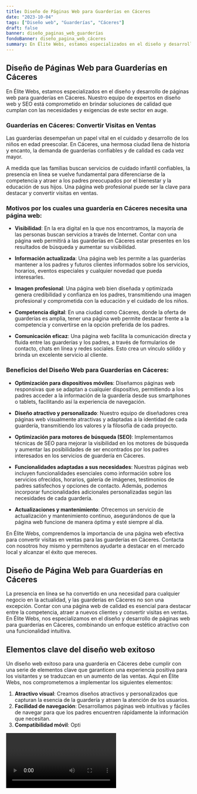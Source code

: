 ```yaml
---
title: Diseño de Páginas Web para Guarderías en Cáceres
date: "2023-10-04"
tags: ["Diseño web", "Guarderías", "Cáceres"]
draft: false
banner: diseño_paginas_web_guarderías
fondoBanner: diseño_pagina_web_cáceres
summary: En Élite Webs, estamos especializados en el diseño y desarrollo de páginas web para guarderías en Cáceres. Nuestro equipo de expertos en diseño web y SEO está comprometido en brindar soluciones de calidad que cumplan con las necesidades y exigencias de este sector en auge.
---
```



## Diseño de Páginas Web para Guarderías en Cáceres

En Élite Webs, estamos especializados en el diseño y desarrollo de páginas web para guarderías en Cáceres. Nuestro equipo de expertos en diseño web y SEO está comprometido en brindar soluciones de calidad que cumplan con las necesidades y exigencias de este sector en auge.

### Guarderías en Cáceres: Convertir Visitas en Ventas

Las guarderías desempeñan un papel vital en el cuidado y desarrollo de los niños en edad preescolar. En Cáceres, una hermosa ciudad llena de historia y encanto, la demanda de guarderías confiables y de calidad es cada vez mayor.

A medida que las familias buscan servicios de cuidado infantil confiables, la presencia en línea se vuelve fundamental para diferenciarse de la competencia y atraer a los padres preocupados por el bienestar y la educación de sus hijos. Una página web profesional puede ser la clave para destacar y convertir visitas en ventas.

### Motivos por los cuales una guardería en Cáceres necesita una página web:

- **Visibilidad**: En la era digital en la que nos encontramos, la mayoría de las personas buscan servicios a través de Internet. Contar con una página web permitirá a las guarderías en Cáceres estar presentes en los resultados de búsqueda y aumentar su visibilidad.

- **Información actualizada**: Una página web les permite a las guarderías mantener a los padres y futuros clientes informados sobre los servicios, horarios, eventos especiales y cualquier novedad que pueda interesarles.

- **Imagen profesional**: Una página web bien diseñada y optimizada genera credibilidad y confianza en los padres, transmitiendo una imagen profesional y comprometida con la educación y el cuidado de los niños.

- **Competencia digital**: En una ciudad como Cáceres, donde la oferta de guarderías es amplia, tener una página web permite destacar frente a la competencia y convertirse en la opción preferida de los padres.

- **Comunicación eficaz**: Una página web facilita la comunicación directa y fluida entre las guarderías y los padres, a través de formularios de contacto, chats en línea y redes sociales. Esto crea un vínculo sólido y brinda un excelente servicio al cliente.

### Beneficios del Diseño Web para Guarderías en Cáceres:

- **Optimización para dispositivos móviles**: Diseñamos páginas web responsivas que se adaptan a cualquier dispositivo, permitiendo a los padres acceder a la información de la guardería desde sus smartphones o tablets, facilitando así la experiencia de navegación.

- **Diseño atractivo y personalizado**: Nuestro equipo de diseñadores crea páginas web visualmente atractivas y adaptadas a la identidad de cada guardería, transmitiendo los valores y la filosofía de cada proyecto.

- **Optimización para motores de búsqueda (SEO)**: Implementamos técnicas de SEO para mejorar la visibilidad en los motores de búsqueda y aumentar las posibilidades de ser encontrados por los padres interesados en los servicios de guardería en Cáceres.

- **Funcionalidades adaptadas a sus necesidades**: Nuestras páginas web incluyen funcionalidades esenciales como información sobre los servicios ofrecidos, horarios, galería de imágenes, testimonios de padres satisfechos y opciones de contacto. Además, podemos incorporar funcionalidades adicionales personalizadas según las necesidades de cada guardería.

- **Actualizaciones y mantenimiento**: Ofrecemos un servicio de actualización y mantenimiento continuo, asegurándonos de que la página web funcione de manera óptima y esté siempre al día.

En Élite Webs, comprendemos la importancia de una página web efectiva para convertir visitas en ventas para las guarderías en Cáceres. Contacta con nosotros hoy mismo y permítenos ayudarte a destacar en el mercado local y alcanzar el éxito que mereces.

<GifSeo />

<Cta />

## **Diseño de Página Web para Guarderías en Cáceres**

La presencia en línea se ha convertido en una necesidad para cualquier negocio en la actualidad, y las guarderías en Cáceres no son una excepción. Contar con una página web de calidad es esencial para destacar entre la competencia, atraer a nuevos clientes y convertir visitas en ventas. En Élite Webs, nos especializamos en el diseño y desarrollo de páginas web para guarderías en Cáceres, combinando un enfoque estético atractivo con una funcionalidad intuitiva.

## **Elementos clave del diseño web exitoso**

Un diseño web exitoso para una guardería en Cáceres debe cumplir con una serie de elementos clave que garanticen una experiencia positiva para los visitantes y se traduzcan en un aumento de las ventas. Aquí en Élite Webs, nos comprometemos a implementar los siguientes elementos:

1. **Atractivo visual**: Creamos diseños atractivos y personalizados que capturan la esencia de la guardería y atraen la atención de los usuarios.
2. **Facilidad de navegación**: Desarrollamos páginas web intuitivas y fáciles de navegar para que los padres encuentren rápidamente la información que necesitan.
3. **Compatibilidad móvil**: Opti

<Video />

<CtaBot job="Guarderías" city="Cáceres" />

<Gmaps query="Cáceres+españa+maps" />
